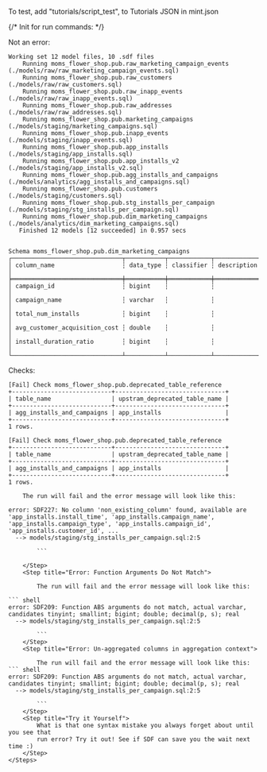 
To test, add "tutorials/script_test", to Tutorials JSON in mint.json

{/*
Init for run commands:
*/}

Not an error:
``` shell
Working set 12 model files, 10 .sdf files
    Running moms_flower_shop.pub.raw_marketing_campaign_events (./models/raw/raw_marketing_campaign_events.sql)
    Running moms_flower_shop.pub.raw_customers (./models/raw/raw_customers.sql)
    Running moms_flower_shop.pub.raw_inapp_events (./models/raw/raw_inapp_events.sql)
    Running moms_flower_shop.pub.raw_addresses (./models/raw/raw_addresses.sql)
    Running moms_flower_shop.pub.marketing_campaigns (./models/staging/marketing_campaigns.sql)
    Running moms_flower_shop.pub.inapp_events (./models/staging/inapp_events.sql)
    Running moms_flower_shop.pub.app_installs (./models/staging/app_installs.sql)
    Running moms_flower_shop.pub.app_installs_v2 (./models/staging/app_installs_v2.sql)
    Running moms_flower_shop.pub.agg_installs_and_campaigns (./models/analytics/agg_installs_and_campaigns.sql)
    Running moms_flower_shop.pub.customers (./models/staging/customers.sql)
    Running moms_flower_shop.pub.stg_installs_per_campaign (./models/staging/stg_installs_per_campaign.sql)
    Running moms_flower_shop.pub.dim_marketing_campaigns (./models/analytics/dim_marketing_campaigns.sql)
   Finished 12 models [12 succeeded] in 0.957 secs

```

``` shell

Schema moms_flower_shop.pub.dim_marketing_campaigns
┌───────────────────────────────┬───────────┬────────────┬─────────────┐
│ column_name                   ┆ data_type ┆ classifier ┆ description │
╞═══════════════════════════════╪═══════════╪════════════╪═════════════╡
│ campaign_id                   ┆ bigint    ┆            ┆             │
│ campaign_name                 ┆ varchar   ┆            ┆             │
│ total_num_installs            ┆ bigint    ┆            ┆             │
│ avg_customer_acquisition_cost ┆ double    ┆            ┆             │
│ install_duration_ratio        ┆ bigint    ┆            ┆             │
└───────────────────────────────┴───────────┴────────────┴─────────────┘

```

Checks:
``` shell
[Fail] Check moms_flower_shop.pub.deprecated_table_reference
+----------------------------+-------------------------------+
| table_name                 | upstram_deprecated_table_name |
+----------------------------+-------------------------------+
| agg_installs_and_campaigns | app_installs                  |
+----------------------------+-------------------------------+
1 rows.

```

``` shell
[Fail] Check moms_flower_shop.pub.deprecated_table_reference
+----------------------------+-------------------------------+
| table_name                 | upstram_deprecated_table_name |
+----------------------------+-------------------------------+
| agg_installs_and_campaigns | app_installs                  |
+----------------------------+-------------------------------+
1 rows.

```



<Steps>
    <Step title="Error: No Column Found">
        
        The run will fail and the error message will look like this:

``` shell
error: SDF227: No column 'non_existing_column' found, available are 'app_installs.install_time', 'app_installs.campaign_name', 'app_installs.campaign_type', 'app_installs.campaign_id', 'app_installs.customer_id', ...
  --> models/staging/stg_installs_per_campaign.sql:2:5

        ```

    </Step>
    <Step title="Error: Function Arguments Do Not Match">
        
        The run will fail and the error message will look like this:

``` shell
error: SDF209: Function ABS arguments do not match, actual varchar, candidates tinyint; smallint; bigint; double; decimal(p, s); real
  --> models/staging/stg_installs_per_campaign.sql:2:5

        ```
    </Step>
    <Step title="Error: Un-aggregated columns in aggregation context">
        
        The run will fail and the error message will look like this:
``` shell
error: SDF209: Function ABS arguments do not match, actual varchar, candidates tinyint; smallint; bigint; double; decimal(p, s); real
  --> models/staging/stg_installs_per_campaign.sql:2:5

        ```
    </Step>
    <Step title="Try it Yourself">
        What is that one syntax mistake you always forget about until you see that 
        run error? Try it out! See if SDF can save you the wait next time :)
    </Step>
</Steps>

